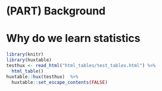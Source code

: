 # (PART) Background {-}

# Why do we learn statistics


```r
library(knitr)
library(huxtable)
testhux <- read_html("html_tables/test_tables.html") %>% 
  html_table() 
huxtable::hux(testhux)  %>% 
  huxtable::set_escape_contents(FALSE)
```




